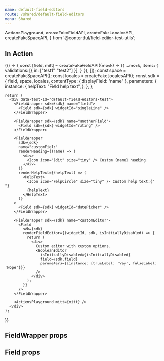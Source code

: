 ```yaml
---
name: default-field-editors
route: /shared/default-field-editors
menu: Shared
---
```


  ActionsPlayground,
  createFakeFieldAPI,
  createFakeLocalesAPI,
  createFakeSpaceAPI,
} from '@contentful/field-editor-test-utils';

<Readme />

## In Action

<Playground>
  {() => {
    const [field, mitt] = createFakeFieldAPI((mock) => ({
      ...mock,
      items: {
        validations: [{ in: ["test1", "test2"] }],
      },
    }), []);
    const space = createFakeSpaceAPI();
    const locales = createFakeLocalesAPI();
    const sdk = {
      field,
      space,
      locales,
      contentType: { displayField: "name" },
      parameters: {
        instance: {
          helpText: "Field help text",
        },
      },
    };

    return (
      <div data-test-id="default-field-editors-test">
        <FieldWrapper sdk={sdk} name="field">
          <Field sdk={sdk} widgetId="singleLine" />
        </FieldWrapper>

        <FieldWrapper sdk={sdk} name="anotherField">
          <Field sdk={sdk} widgetId="rating" />
        </FieldWrapper>

        <FieldWrapper
          sdk={sdk}
          name="customField"
          renderHeading={(name) => (
            <div>
              <Icon icon="Edit" size="tiny" /> Custom {name} heading
            </div>
          )}
          renderHelpText={(helpText) => (
            <HelpText>
              <Icon icon="HelpCircle" size="tiny" /> Custom help text:{" "}
              {helpText}
            </HelpText>
          )}
        >
          <Field sdk={sdk} widgetId="datePicker" />
        </FieldWrapper>

        <FieldWrapper sdk={sdk} name="customEditor">
          <Field
            sdk={sdk}
            renderFieldEditor={(widgetId, sdk, isInitiallyDisabled) => {
              return (
                <div>
                  Custom editor with custom options.
                  <BooleanEditor
                    isInitiallyDisabled={isInitiallyDisabled}
                    field={sdk.field}
                    parameters={{instance: {trueLabel: 'Yay', falseLabel: 'Nope'}}}
                  />
                </div>
              );
            }}
          />
        </FieldWrapper>

        <ActionsPlayground mitt={mitt} />
      </div>
    );
  }}
</Playground>

## FieldWrapper props

<Props of={FieldWrapper} />

## Field props

<Props of={Field} />
